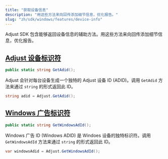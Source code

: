 ```yaml
---
title: "获取设备信息"
description: "用这些方法来向回传添加细节信息，优化报告。"
slug: "zh/sdk/windows/features/device-info"
---
```


Adjust SDK 包含能够返回设备信息的辅助方法。用这些方法来向回传添加细节信息，优化报告。

## [Adjust 设备标识符](adjust-device-identifier)

```cs
public static string GetAdid();
```

Adjust 会针对每台设备生成一个独特的 Adjust 设备 ID \(ADID\)。调用 `GetAdid` 方法来通过 `string` 的形式返回此 ID。

```cs
string adid = Adjust.GetAdid();
```

## [Windows 广告标识符](windows-advertising-identifier)

```cs
public static string GetWindowsAdId();
```

Windows 广告 ID \(Windows ADID\) 是 Windoes 设备的独特标识符。调用 `GetWindowsAdId` 方法来通过 `string` 的形式返回此 ID。

```cs
var windowsAdid = Adjust.GetWindowsAdId();
```
